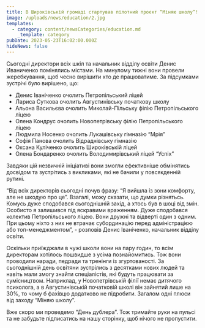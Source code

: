 ```yaml
---
title: В Широківській громаді стартував пілотний проєкт “Міняю школу”!
image: /uploads/news/education/2.jpg
templates:
  - category: content/newsCategories/education.md
    _template: category
pubDate: 2023-05-23T16:02:00.000Z
hideNews: false
---
```


Сьогодні директори всіх шкіл та начальник відділу освіти Денис Иваниченко  помінялись містами. На минулому тижні вони провели жеребкування, щоб чесно вирішити хто де працюватиме. За підсумками зустрічі було вирішено, що:     

* Денис Іваніченко очолить Петропільський ліцей
*  Лариса Суткова очолить Августинівську початкову школу  
*  Альона Васильєва очолить Миколай-Пільську філію Петропільського ліцею
*  Олена Кондрус очолить Новопетрівську філію Петропільського ліцею
* Людмила Носенко очолить Лукашівську гімназію “Мрія”
* Софія Панова очолить Відраднівську гімназію 
*  Оксана Куліченко очолить Широківській ліцей
*  Олена Бондаренко очолить Володимирівський ліцей “Успіх”


Завдяки цій незвичній ініціативі вони змогли ефективніше обмінятись досвідом та зустрітись з викликами, які не бачили у повсякденній рутині. 

“Від всіх директорів сьогодні почув фразу: “Я вийшла із зони комфорту, але не шкодую про це”. Взагалі, можу сказати, що думки різнятьсь. Комусь дуже сподобався сьогоднішній захід, а хтось був в шоці від змін. Особисто я залишився під яскравими враженням. Дуже сподобався колектив Петропільського ліцею. Вони дружні та відверті один з одним. При цьому ніхто з них не втрачає субординацію перед адміністрацією або топ-менеджментом”, - розповів Денис Іваніченко, начальник відділу освіти. 

Оскільки приїжджали в чужі школи вони на пару годин, то всім директорам хотілось пошвидше з усіма познайомитись. Тож вони проводили наради, педради та тренінги із згуртованості. За сьогоднішній день освітяни зустрілись з десятками нових людей та навіть мали змогу знайти спеціалістів, які будуть працювати за сумісництвом. Наприклад, у Новопетрівській філії немає дитячого психолога, а в Августинівській початковій школі він зайнятий лише на 30%, то чому б фахівцю додатково не підробити. Загалом одні плюси від заходу “Міняю школу”. 

Вже скоро ми проведемо “День дублера”. Тож тримайте руки на пульсі та не забудьте підписатись на нашу сторінку, щоб нічого не пропустити.






